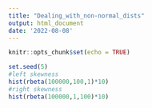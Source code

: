 ```yaml
---
title: "Dealing_with_non-normal_dists"
output: html_document
date: '2022-08-08'
---
```


```r
knitr::opts_chunk$set(echo = TRUE)
```

```r
set.seed(5)
#left skewness 
hist(rbeta(100000,100,1)*10)
#right skewness 
hist(rbeta(100000,1,100)*10)
```

